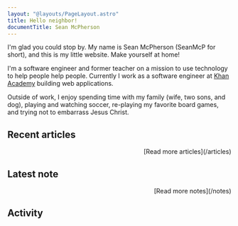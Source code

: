 ```yaml
---
layout: "@layouts/PageLayout.astro"
title: Hello neighbor!
documentTitle: Sean McPherson
---
```



<p class="lede()">I'm glad you could stop by. My name is Sean McPherson 
(SeanMcP for short), and this is my little website. Make yourself at home!</p>

I'm a software engineer and former teacher on a mission to use technology to 
help people help people. Currently I work as a software engineer at 
[Khan Academy](https://khanacademy.org) building web applications.

Outside of work, I enjoy spending time with my family (wife, two sons, and dog),
playing and watching soccer, re-playing my favorite board games, and trying not
to embarrass Jesus Christ.

## Recent articles

<ArticleList count={3} />

<p style="text-align:right">[Read more articles](/articles)</p>

## Latest note

<NoteList count={1} headingLevel={3} />

<p style="text-align:right">[Read more notes](/notes)</p>

## Activity

<ActivityGraph />
